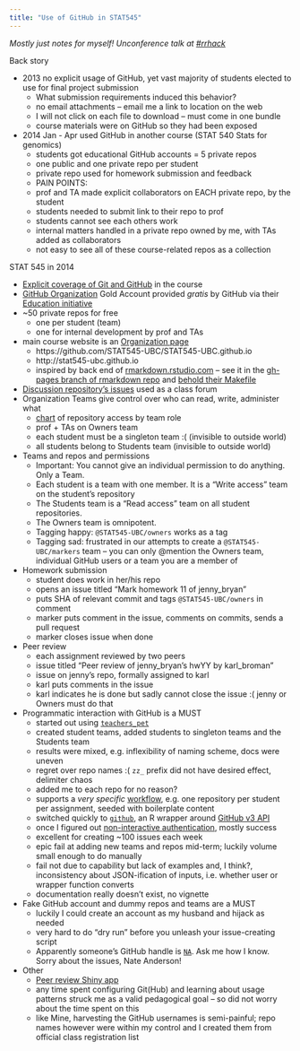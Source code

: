 ```yaml
---
title: "Use of GitHub in STAT545"
---
```


*Mostly just notes for myself! Unconference talk at [#rrhack](https://github.com/Reproducible-Science-Curriculum/Reproducible-Science-Hackathon-Dec-08-2014)*

Back story

  * 2013 no explicit usage of GitHub, yet vast majority of students elected to use for final project submission
    - What submission requirements induced this behavior?
    - no email attachments -- email me a link to location on the web
    - I will not click on each file to download -- must come in one bundle
    - course materials were on GitHub so they had been exposed
  * 2014 Jan - Apr used GitHub in another course (STAT 540 Stats for genomics)
    - students got educational GitHub accounts = 5 private repos
    - one public and one private repo per student
    - private repo used for homework submission and feedback
    - PAIN POINTS:
    - prof and TA made explicit collaborators on EACH private repo, by the student
    - students needed to submit link to their repo to prof
    - students cannot see each others work
    - internal matters handled in a private repo owned by me, with TAs added as collaborators
    - not easy to see all of these course-related repos as a collection

STAT 545 in 2014

  * [Explicit coverage of Git and GitHub](http://stat545-ubc.github.io/git00_index.html) in the course
  * [GitHub Organization](https://help.github.com/categories/organizations/) Gold Account provided *gratis* by GitHub via their [Education initiative](https://education.github.com)
  * ~50 private repos for free
    - one per student (team)
    - one for internal development by prof and TAs
  * main course website is an [Organization page](https://help.github.com/articles/user-organization-and-project-pages/)
    - https://github.com/STAT545-UBC/STAT545-UBC.github.io
    - http://stat545-ubc.github.io
    - inspired by back end of [rmarkdown.rstudio.com](http://rmarkdown.rstudio.com) -- see it in the [gh-pages branch of rmarkdown repo](https://github.com/rstudio/rmarkdown/tree/gh-pages) and [behold their Makefile](https://github.com/rstudio/rmarkdown/blob/gh-pages/Makefile)
  * [Discussion repository's issues](https://github.com/STAT545-UBC/Discussion/issues) used as a class forum
  * Organization Teams give control over who can read, write, administer what
    - [chart](https://help.github.com/articles/permission-levels-for-an-organization-repository/) of repository access by team role
    - prof + TAs on Owners team
    - each student must be a singleton team :( (invisible to outside world)
    - all students belong to Students team (invisible to outside world)
  * Teams and repos and permissions
    - Important: You cannot give an individual permission to do anything. Only a Team.
    - Each student is a team with one member. It is a "Write access" team on the student's repository
    - The Students team is a "Read access" team on all student repositories. 
    - The Owners team is omnipotent.
    - Tagging happy: `@STAT545-UBC/owners` works as a tag
    - Tagging sad: frustrated in our attempts to create a `@STAT545-UBC/markers` team -- you can only @mention the Owners team, individual GitHub users or a team you are a member of
  * Homework submission
    - student does work in her/his repo
    - opens an issue titled "Mark homework 11 of jenny_bryan"
    - puts SHA of relevant commit and tags `@STAT545-UBC/owners` in comment
    - marker puts comment in the issue, comments on commits, sends a pull request
    - marker closes issue when done
  * Peer review
    - each assignment reviewed by two peers
    - issue titled "Peer review of jenny_bryan's hwYY by karl_broman"
    - issue on jenny's repo, formally assigned to karl
    - karl puts comments in the issue
    - karl indicates he is done but sadly cannot close the issue :( jenny or Owners must do that
  * Programmatic interaction with GitHub is a MUST
    - started out using [`teachers_pet`](https://github.com/education/teachers_pet)
    - created student teams, added students to singleton teams and the Students team
    - results were mixed, e.g. inflexibility of naming scheme, docs were uneven
    - regret over repo names :( `zz_` prefix did not have desired effect, delimiter chaos
    - added me to each repo for no reason?
    - supports a *very specific* [workflow](https://education.github.com/guide), e.g. one repository per student per assignment, seeded with boilerplate content
    - switched quickly to [`github`](https://github.com/cscheid/rgithub), an R wrapper around [GitHub v3 API](http://developer.github.com/v3/)
    - once I figured out [non-interactive authentication](http://stat545-ubc.github.io/bit003_api-key-env-var.html), mostly success
    - excellent for creating ~100 issues each week
    - epic fail at adding new teams and repos mid-term; luckily volume small enough to do manually
    - fail not due to capability but lack of examples and, I think?, inconsistency about JSON-ification of inputs, i.e. whether user or wrapper function converts
    - documentation really doesn't exist, no vignette
  * Fake GitHub account and dummy repos and teams are a MUST
    - luckily I could create an account as my husband and hijack as needed
    - very hard to do "dry run" before you unleash your issue-creating script
    - Apparently someone's GitHub handle is [`NA`](https://github.com/na). Ask me how I know. Sorry about the issues, Nate Anderson!
  * Other
    - [Peer review Shiny app](http://shinyapps.stat.ubc.ca/STAT545/peer-review/)
    - any time spent configuring Git(Hub) and learning about usage patterns struck me as a valid pedagogical goal -- so did not worry about the time spent on this
    - like Mine, harvesting the GitHub usernames is semi-painful; repo names however were within my control and I created them from official class registration list
    